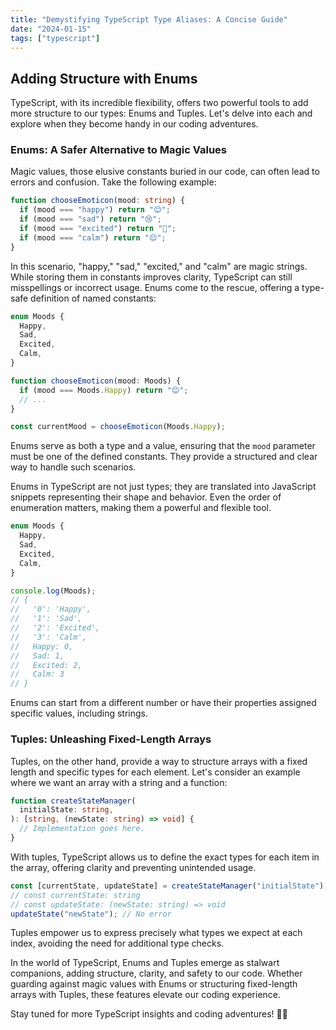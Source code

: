 ```yaml
---
title: "Demystifying TypeScript Type Aliases: A Concise Guide"
date: "2024-01-15"
tags: ["typescript"]
---
```


<CustomImage
  src="https://raw.githubusercontent.com/marykasp/blogposts/main/images/typescript.png"
  alt="Demystifying TypeScript type aliases"
/>

## Adding Structure with Enums

TypeScript, with its incredible flexibility, offers two powerful tools to add more structure to our types: Enums and Tuples. Let's delve into each and explore when they become handy in our coding adventures.

### Enums: A Safer Alternative to Magic Values

Magic values, those elusive constants buried in our code, can often lead to errors and confusion. Take the following example:

```typescript
function chooseEmoticon(mood: string) {
  if (mood === "happy") return "😊";
  if (mood === "sad") return "😢";
  if (mood === "excited") return "🎉";
  if (mood === "calm") return "😌";
}
```

In this scenario, "happy," "sad," "excited," and "calm" are magic strings. While storing them in constants improves clarity, TypeScript can still misspellings or incorrect usage. Enums come to the rescue, offering a type-safe definition of named constants:

```typescript
enum Moods {
  Happy,
  Sad,
  Excited,
  Calm,
}

function chooseEmoticon(mood: Moods) {
  if (mood === Moods.Happy) return "😊";
  // ...
}

const currentMood = chooseEmoticon(Moods.Happy);
```

Enums serve as both a type and a value, ensuring that the `mood` parameter must be one of the defined constants. They provide a structured and clear way to handle such scenarios.

Enums in TypeScript are not just types; they are translated into JavaScript snippets representing their shape and behavior. Even the order of enumeration matters, making them a powerful and flexible tool.

```typescript
enum Moods {
  Happy,
  Sad,
  Excited,
  Calm,
}

console.log(Moods);
// {
//   '0': 'Happy',
//   '1': 'Sad',
//   '2': 'Excited',
//   '3': 'Calm',
//   Happy: 0,
//   Sad: 1,
//   Excited: 2,
//   Calm: 3
// }
```

Enums can start from a different number or have their properties assigned specific values, including strings.

### Tuples: Unleashing Fixed-Length Arrays

Tuples, on the other hand, provide a way to structure arrays with a fixed length and specific types for each element. Let's consider an example where we want an array with a string and a function:

```typescript
function createStateManager(
  initialState: string,
): [string, (newState: string) => void] {
  // Implementation goes here.
}
```

With tuples, TypeScript allows us to define the exact types for each item in the array, offering clarity and preventing unintended usage.

```typescript
const [currentState, updateState] = createStateManager("initialState");
// const currentState: string
// const updateState: (newState: string) => void
updateState("newState"); // No error
```

Tuples empower us to express precisely what types we expect at each index, avoiding the need for additional type checks.

In the world of TypeScript, Enums and Tuples emerge as stalwart companions, adding structure, clarity, and safety to our code. Whether guarding against magic values with Enums or structuring fixed-length arrays with Tuples, these features elevate our coding experience.

Stay tuned for more TypeScript insights and coding adventures! 🚀🎨

